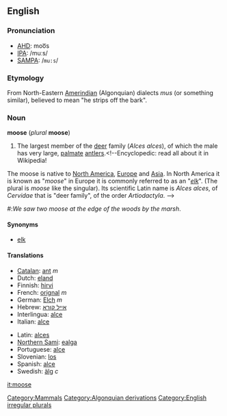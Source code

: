 {{wikipedia}}
==English==
[[Category:Mammals]]

===Pronunciation===
*[[AHD]]: moo͞s
*[[IPA]]: /muːs/
*[[SAMPA]]: /<tt>mu:s</tt>/

=== Etymology ===
From North-Eastern [[Amerindian]] (Algonquian) dialects ''mus'' (or something similar), believed to mean "he strips off the bark".

=== Noun ===
'''moose''' (''plural'' '''moose''')

#The largest member of the [[deer]] family (''Alces alces''), of which the male has very large, [[palmate]] [[antler]]s.<!--Encyclopedic: read all about it in Wikipedia!
The moose is native to [[North America]], [[Europe]] and [[Asia]]. In North America it is known as "''moose''" in Europe it is commonly referred to as an "''[[elk]]''". (The plural is ''moose'' like the singular). Its scientific Latin name is ''Alces alces'', of ''Cervidae'' that is "deer family", of the order ''Artiodactyla''.
-->
#:''We saw two moose at the edge of the woods by the marsh''. 

==== Synonyms ====
*[[elk]]

==== Translations ====
{{top}}
*[[Catalan]]: [[ant#Catalan|ant]] ''m''
*Dutch: [[eland#Dutch|eland]]
*Finnish: [[hirvi]]
*French: [[orignal#French|orignal]] ''m''
*German: [[Elch]] ''m''
*Hebrew: [[אייל קורא]]
*Interlingua: [[alce]]<!--Do not put the scientific name here for the Latin: élan-->
*Italian: [[alce]]
{{mid}}
*Latin: [[alces]]
*[[Northern Sami]]: [[ealga]]
*Portuguese: [[alce]]
*Slovenian: [[los#Slovenian|los]]
*Spanish: [[alce#Spanish|alce]]
*Swedish: [[älg]] ''c''
{{bottom}}

[[Category:Algonquian derivations]]
[[Category:English irregular plurals]]

[[it:moose]]